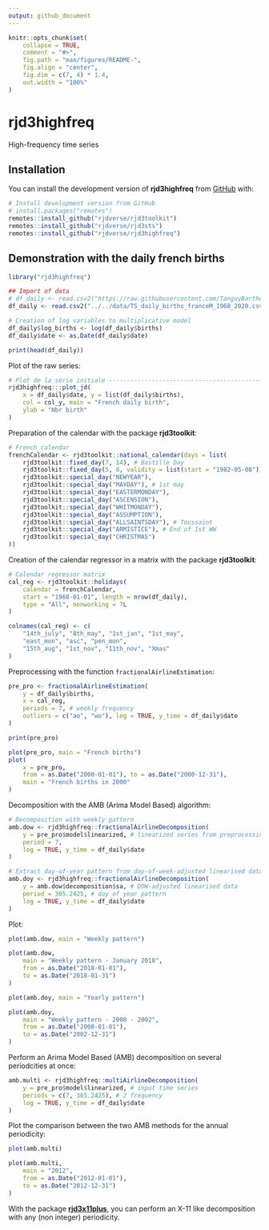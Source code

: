 ```yaml
---
output: github_document
---
```


<!-- README.md is generated from README.Rmd. Please edit that file -->

```r
knitr::opts_chunk$set(
    collapse = TRUE,
    comment = "#>",
    fig.path = "man/figures/README-",
    fig.align = "center",
    fig.dim = c(7, 4) * 1.4,
    out.width = "100%"
)
```

# rjd3highfreq

<!-- badges: start -->
<!-- badges: end -->

High-frequency time series


## Installation

You can install the development version of **rjd3highfreq** from [GitHub](https://github.com/) with:

```r
# Install development version from GitHub
# install.packages("remotes")
remotes::install_github("rjdverse/rjd3toolkit")
remotes::install_github("rjdverse/rjd3sts")
remotes::install_github("rjdverse/rjd3highfreq")
```


## Demonstration with the daily french births

```r
library("rjd3highfreq")
```


```r
## Import of data
# df_daily <- read.csv2("https://raw.githubusercontent.com/TanguyBarthelemy/Tsace_RJD_Webinar_Dec22/b5fcf6b14ae47393554950547ef4788a0068a0f6/Data/TS_daily_births_franceM_1968_2020.csv")
df_daily <- read.csv2("../../data/TS_daily_births_franceM_1968_2020.csv")

# Creation of log variables to multiplicative model
df_daily$log_births <- log(df_daily$births)
df_daily$date <- as.Date(df_daily$date)

print(head(df_daily))
```


Plot of the raw series:

```r
# Plot de la série initiale ----------------------------------------------------
rjd3highfreq:::plot_jd(
    x = df_daily$date, y = list(df_daily$births),
    col = col_y, main = "French daily birth",
    ylab = "Nbr birth"
)
```

Preparation of the calendar with the package **rjd3toolkit**:

```r
# French calendar
frenchCalendar <- rjd3toolkit::national_calendar(days = list(
    rjd3toolkit::fixed_day(7, 14), # Bastille Day
    rjd3toolkit::fixed_day(5, 8, validity = list(start = "1982-05-08")), # End of 2nd WW
    rjd3toolkit::special_day("NEWYEAR"),
    rjd3toolkit::special_day("MAYDAY"), # 1st may
    rjd3toolkit::special_day("EASTERMONDAY"),
    rjd3toolkit::special_day("ASCENSION"),
    rjd3toolkit::special_day("WHITMONDAY"),
    rjd3toolkit::special_day("ASSUMPTION"),
    rjd3toolkit::special_day("ALLSAINTSDAY"), # Toussaint
    rjd3toolkit::special_day("ARMISTICE"), # End of 1st WW
    rjd3toolkit::special_day("CHRISTMAS")
))
```

Creation of the calendar regressor in a matrix with the package **rjd3toolkit**:

```r
# Calendar regressor matrix
cal_reg <- rjd3toolkit::holidays(
    calendar = frenchCalendar,
    start = "1968-01-01", length = nrow(df_daily),
    type = "All", nonworking = 7L
)

colnames(cal_reg) <- c(
    "14th_july", "8th_may", "1st_jan", "1st_may",
    "east_mon", "asc", "pen_mon",
    "15th_aug", "1st_nov", "11th_nov", "Xmas"
)
```

Preprocessing with the function `fractionalAirlineEstimation`:

```r
pre_pro <- fractionalAirlineEstimation(
    y = df_daily$births,
    x = cal_reg,
    periods = 7, # weekly frequency
    outliers = c("ao", "wo"), log = TRUE, y_time = df_daily$date
)

print(pre_pro)
```

```r
plot(pre_pro, main = "French births")
plot(
    x = pre_pro,
    from = as.Date("2000-01-01"), to = as.Date("2000-12-31"),
    main = "French births in 2000"
)
```


Decomposition with the AMB (Arima Model Based) algorithm:

```r
# Decomposition with weekly pattern
amb.dow <- rjd3highfreq::fractionalAirlineDecomposition(
    y = pre_pro$model$linearized, # linearized series from preprocessing
    period = 7,
    log = TRUE, y_time = df_daily$date
)

# Extract day-of-year pattern from day-of-week-adjusted linearised data
amb.doy <- rjd3highfreq::fractionalAirlineDecomposition(
    y = amb.dow$decomposition$sa, # DOW-adjusted linearised data
    period = 365.2425, # day of year pattern
    log = TRUE, y_time = df_daily$date
)
```


Plot:

```r
plot(amb.dow, main = "Weekly pattern")
```

```r
plot(amb.dow,
    main = "Weekly pattern - January 2018",
    from = as.Date("2018-01-01"),
    to = as.Date("2018-01-31")
)
```

```r
plot(amb.doy, main = "Yearly pattern")
```

```r
plot(amb.doy,
    main = "Weekly pattern - 2000 - 2002",
    from = as.Date("2000-01-01"),
    to = as.Date("2002-12-31")
)
```

Perform an Arima Model Based (AMB) decomposition on several periodcities at once:

```r
amb.multi <- rjd3highfreq::multiAirlineDecomposition(
    y = pre_pro$model$linearized, # input time series
    periods = c(7, 365.2425), # 2 frequency
    log = TRUE, y_time = df_daily$date
)
```


Plot the comparison between the two AMB methods for the annual periodicity:

```r
plot(amb.multi)
```

```r
plot(amb.multi,
    main = "2012",
    from = as.Date("2012-01-01"),
    to = as.Date("2012-12-31")
)
```


With the package [**rjd3x11plus**](https://github.com/rjdverse/rjd3x11plus), you can perform an X-11 like decomposition with any (non integer) periodicity.
